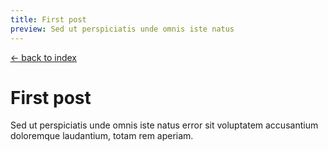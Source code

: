 ```yaml
---
title: First post
preview: Sed ut perspiciatis unde omnis iste natus
---
```


[← back to index](/blog)

# First post

Sed ut perspiciatis unde omnis iste natus error sit voluptatem accusantium doloremque laudantium, totam rem aperiam.
